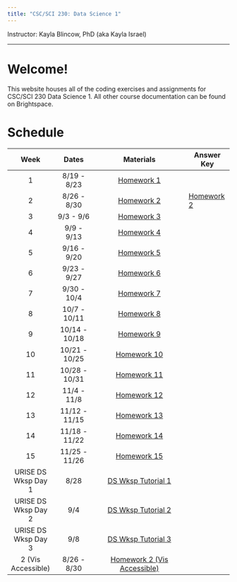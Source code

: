 ```yaml
---
title: "CSC/SCI 230: Data Science 1"
---
```


Instructor: Kayla Blincow, PhD (aka Kayla Israel)

------------------------------------------------------------------------

# Welcome!

This website houses all of the coding exercises and assignments for CSC/SCI 230 Data Science 1. All other course documentation can be found on Brightspace.

# Schedule

|        Week         |     Dates     |                   Materials                   | Answer Key                        |
|:---------------:|:---------------:|:------------------------------------:|-------------------|
|          1          |  8/19 - 8/23  |          [Homework 1](Week1R4DS.qmd)          |                                   |
|          2          |  8/26 - 8/30  |           [Homework 2](Week2HW.qmd)           | [Homework 2](Week2HWSolution.qmd) |
|          3          |   9/3 - 9/6   |           [Homework 3](Week3HW.qmd)           |                                   |
|          4          |  9/9 - 9/13   |           [Homework 4](Week4HW.qmd)           |                                   |
|          5          |  9/16 - 9/20  |           [Homework 5](Week5HW.qmd)           |                                   |
|          6          |  9/23 - 9/27  |           [Homework 6](Week6HW.qmd)           |                                   |
|          7          |  9/30 - 10/4  |           [Homework 7](Week7HW.qmd)           |                                   |
|          8          | 10/7 - 10/11  |           [Homework 8](Week8HW.qmd)           |                                   |
|          9          | 10/14 - 10/18 |           [Homework 9](Week9HW.qmd)           |                                   |
|         10          | 10/21 - 10/25 |          [Homework 10](Week10HW.qmd)          |                                   |
|         11          | 10/28 - 10/31 |          [Homework 11](Week11HW.qmd)          |                                   |
|         12          |  11/4 - 11/8  |          [Homework 12](Week12HW.qmd)          |                                   |
|         13          | 11/12 - 11/15 |          [Homework 13](Week13HW.qmd)          |                                   |
|         14          | 11/18 - 11/22 |          [Homework 14](Week14HW.qmd)          |                                   |
|         15          | 11/25 - 11/26 |          [Homework 15](Week15HW.qmd)          |                                   |
| URISE DS Wksp Day 1 |     8/28      |       [DS Wksp Tutorial 1](DSWksp1.qmd)       |                                   |
| URISE DS Wksp Day 2 |      9/4      |       [DS Wksp Tutorial 2](DSWksp2.qmd)       |                                   |
| URISE DS Wksp Day 3 |      9/8      |       [DS Wksp Tutorial 3](DSWksp3.qmd)       |                                   |
| 2 (Vis Accessible)  |  8/26 - 8/30  | [Homework 2 (Vis Accessible)](Week2HW_VA.qmd) |                                   |
